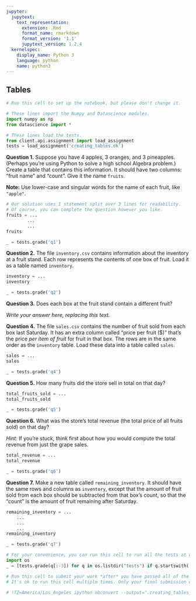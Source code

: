 ```yaml
---
jupyter:
  jupytext:
    text_representation:
      extension: .Rmd
      format_name: rmarkdown
      format_version: '1.1'
      jupytext_version: 1.2.4
  kernelspec:
    display_name: Python 3
    language: python
    name: python3
---
```


## Tables

```python
# Run this cell to set up the notebook, but please don't change it.

# These lines import the Numpy and Datascience modules.
import numpy as np
from datascience import *

# These lines load the tests.
from client.api.assignment import load_assignment 
tests = load_assignment('creating_tables.ok')
```

**Question 1.** Suppose you have 4 apples, 3 oranges, and 3 pineapples.  (Perhaps you're using Python to solve a high school Algebra problem.)  Create a table that contains this information.  It should have two columns: "fruit name" and "count".  Give it the name `fruits`.

**Note:** Use lower-case and singular words for the name of each fruit, like `"apple"`.

```python
# Our solution uses 1 statement split over 3 lines for readability.
# Of course, you can complete the question however you like.
fruits = ...
        ...
        ...
fruits
```

```python
_ = tests.grade('q1')
```

**Question 2.** The file `inventory.csv` contains information about the inventory at a fruit stand.  Each row represents the contents of one box of fruit.  Load it as a table named `inventory`.

```python
inventory = ...
inventory
```

```python
_ = tests.grade('q2')
```

**Question 3.** Does each box at the fruit stand contain a different fruit?


*Write your answer here, replacing this text.*


**Question 4.** The file `sales.csv` contains the number of fruit sold from each box last Saturday.  It has an extra column called "price per fruit (\$)" that's the price *per item of fruit* for fruit in that box.  The rows are in the same order as the `inventory` table.  Load these data into a table called `sales`.

```python
sales = ...
sales
```

```python
_ = tests.grade('q4')
```

**Question 5.** How many fruits did the store sell in total on that day?

```python
total_fruits_sold = ...
total_fruits_sold
```

```python
_ = tests.grade('q5')
```

**Question 6.** What was the store's total revenue (the total price of all fruits sold) on that day?

*Hint:* If you're stuck, think first about how you would compute the total revenue from just the grape sales.

```python
total_revenue = ...
total_revenue
```

```python
_ = tests.grade('q6')
```

**Question 7.** Make a new table called `remaining_inventory`.  It should have the same rows and columns as `inventory`, except that the amount of fruit sold from each box should be subtracted from that box's count, so that the "count" is the amount of fruit remaining after Saturday.

```python
remaining_inventory = ...
    ...
    ...
    ...
remaining_inventory
```

```python
_ = tests.grade('q7')
```

```python
# For your convenience, you can run this cell to run all the tests at once!
import os
_ = [tests.grade(q[:-3]) for q in os.listdir("tests") if q.startswith('q')]
```

```python
# Run this cell to submit your work *after* you have passed all of the test cells.
# It's ok to run this cell multiple times. Only your final submission will be scored.

# !TZ=America/Los_Angeles ipython nbconvert --output=".creating_tables_$(date +%m%d_%H%M)_submission.html" creating_tables.ipynb
```

